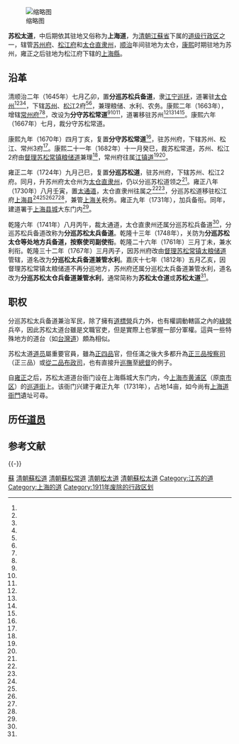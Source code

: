 [[File:Shanghai_Daotai_Yamen_Yizhi.jpg|缩略图]]

'''苏松太道'''，中后期依其驻地又俗称为'''上海道'''，为[[清朝|清朝]][[江蘇省|江蘇省]]下属的[[道_(行政区划)|道级行政区]]之一，辖管[[苏州府|苏州府]]、[[松江府|松江府]]和[[太仓直隶州|太仓直隶州]]，[[顺治|顺治]]年间驻地为太仓，[[康熙|康熙]]时期驻地为苏州，雍正之后驻地为松江府下辖的[[上海縣|上海縣]]。

==沿革==
清顺治二年（1645年）七月乙卯，置'''分巡苏松兵备道'''，隶[[江宁巡抚|江宁巡抚]]{{r|中国行政区划通史清代卷|page=260}}，道署驻[[太仓州|太仓州]]{{r|中国行政区划通史清代卷|page=260}}<ref name="上海通志"/><ref name="上海旧政权建置志华亭建县至上海建市前"/><ref name="上海旧政权建置志清代"/><ref name="上海地名志"/>，下辖[[苏州府|苏州]]、[[松江府|松江]]2府{{r|中国行政区划通史清代卷|page=260}}<ref name="上海通志"/><ref name="上海地名志"/>，兼理粮储、水利、农务{{r|中国行政区划通史清代卷|page=260}}。康熙二年（1663年），增辖[[常州府|常州府]]<ref name="上海旧政权建置志华亭建县至上海建市前"/><ref name="上海旧政权建置志清代"/>，改设为'''分守苏松常道'''{{r|中国行政区划通史清代卷|page=260}}<ref name="上海旧政权建置志华亭建县至上海建市前"/><ref name="上海旧政权建置志清代"/><ref name="上海旧政权建置志人物表清代1"/>，道署移驻苏州<ref name="上海通志"/><ref name="上海旧政权建置志华亭建县至上海建市前"/><ref name="上海旧政权建置志清代"/><ref name="上海地名志"/>。康熙六年（1667年）七月，裁分守苏松常道{{r|中国行政区划通史清代卷|page=260}}。

康熙九年（1670年）四月丁亥{{r|中国行政区划通史清代卷|page=260}}，复置'''分守苏松常道'''<ref name="上海通志"/>，驻苏州府{{r|中国行政区划通史清代卷|page=260}}，下辖苏州、松江、常州3府{{r|中国行政区划通史清代卷|page=260}}<ref name="上海地名志"/>。康熙二十一年（1682年）十一月癸巳，裁苏松常道{{r|中国行政区划通史清代卷|page=260}}，苏州、松江2府由[[督理苏松常镇粮储道|督理苏松常镇粮储道]]兼理{{r|中国行政区划通史清代卷|page=258、260}}<ref name="江苏省志政府志"/>，常州府往属[[常鎮通海道|江镇道]]{{r|中国行政区划通史清代卷|page=259、260}}<ref name="上海通志"/><ref name="上海地名志"/>。

雍正二年（1724年）九月己巳，复置'''分巡苏松道'''{{r|中国行政区划通史清代卷|page=260}}，驻苏州府，下辖苏州、松江2府{{r|中国行政区划通史清代卷|page=260}}。同月，升苏州府太仓州为[[太仓直隶州|太仓直隶州]]{{r|中国行政区划通史清代卷|page=270}}，仍以分巡苏松道领之<ref name="上海通志"/>。雍正八年（1730年）八月壬寅{{r|中国行政区划通史清代卷|page=260、263}}，置[[太通道|太通道]]{{r|中国行政区划通史清代卷|page=263}}，太仓直隶州往属之<ref name="上海地名志"/><ref name="江苏省志政府志"/>，分巡苏松道移驻松江府[[上海县|上海县]]{{r|中国行政区划通史清代卷|page=260、263}}<ref name="上海通志"/><ref name="上海旧政权建置志华亭建县至上海建市前"/><ref name="上海旧政权建置志清代"/><ref name="上海地名志"/><ref name="上海旧政权建置志人物表清代1"/>，兼管[[江海关|上海关]]税务{{r|中国行政区划通史清代卷|page=260}}。雍正九年（1731年），加兵备衔{{r|中国行政区划通史清代卷|page=260}}。同年，建道署于[[上海老城厢|上海县城]]大东门内<ref name="上海地名志"/>。

乾隆六年（1741年）八月丙午{{r|中国行政区划通史清代卷|page=260、263}}，裁太通道{{r|中国行政区划通史清代卷|page=263}}，太仓直隶州还属分巡苏松兵备道{{r|中国行政区划通史清代卷|page=260、263}}<ref name="江苏省志政府志"/>，分巡苏松兵备道改称为'''分巡苏松太兵备道'''{{r|中国行政区划通史清代卷|page=260}}。乾隆十三年（1748年），关防为'''分巡苏松太仓等处地方兵备道，按察使司副使衔'''{{r|中国行政区划通史清代卷|page=260}}。乾隆二十六年（1761年）三月丁未，兼水利衔{{r|中国行政区划通史清代卷|page=260}}。乾隆三十二年（1767年）三月丙子，因苏州府改由[[督理苏松常镇太粮储道|督理苏松常镇太粮储道]]管辖{{r|中国行政区划通史清代卷|page=258、260}}，道名改为'''分巡松太兵备道兼管水利'''{{r|中国行政区划通史清代卷|page=260}}。嘉庆十七年（1812年）五月乙亥{{r|中国行政区划通史清代卷|page=258、260}}，因督理苏松常镇太粮储道不再分巡地方{{r|中国行政区划通史清代卷|page=258}}，苏州府还属分巡松太兵备道兼管水利{{r|中国行政区划通史清代卷|page=258、260}}，道名改为'''分巡苏松太仓兵备道兼管水利'''{{r|中国行政区划通史清代卷|page=260}}，通常简称为'''苏松太仓道'''或'''苏松太道'''<ref name="上海地名志"/>。

==职权==
分巡苏松太兵备道兼治军民，除了擁有[[道標營|道標營]]兵力外，也有權調動轄區之內的[[綠營|綠營]]兵卒，因此苏松太道台雖是文職官吏，但是實際上也掌握一部分軍權。這與一些特殊地方的道台（如[[台灣道|台灣道]]）頗為相似。

苏松太道[[道员|道员]]屬重要官員，雖為[[正四品|正四品]]官，但任滿之後大多都升為[[正三品|正三品]][[按察司|按察司]]（正三品）或[[從二品|從二品]][[布政司|布政司]]，也有直接升[[巡撫|巡撫]]至[[總督|總督]]的例子。

自[[雍正|雍正]]之后，苏松太道道台衙门设在上海縣城大东门内，今[[上海市|上海市]][[黄浦区|黄浦区]]（原[[南市区_(上海市)|南市区]]）的[[巡道街|巡道街]]上。该衙门兴建于雍正九年（1731年），占地14亩，如今尚有[[上海道衙門|上海道衙門]]遺址可尋。

== 历任[[道员|道员]] ==
{{Main list|苏松太道道员列表}}

== 参考文献 ==
{{Reflist
|refs =
<ref name="中国行政区划通史清代卷">{{cite book |author1 = 傅林祥 |author2 = 林涓 |author3 = 任玉雪 |author4 = 王卫东 |title = 《中国行政区划通史·清代卷》 |location = 上海 |publisher = 复旦大学出版社 |date = 2013年10月 |language = zh-CN }} </ref>

<ref name="上海通志">{{cite news |language = zh-cn |url = http://www.shtong.gov.cn/newsite/node2/node2247/node4562/node79051/node79055/userobject1ai101955.html |title = 《上海通志》>>第一卷 建置沿革>>第一章 建置>>第三节 元明清时期 |publisher = 上海人民出版社 上海社会科学院出版社 |author = 《上海通志》编纂委员会 |date = 2005年4月 |access-date = 2019-04-20 |archive-date = 2016-04-25 |archive-url = https://web.archive.org/web/20160425023048/http://www.shtong.gov.cn/Newsite/node2/node2247/node4562/node79051/node79055/userobject1ai101955.html |dead-url = no }}</ref>

<ref name="上海旧政权建置志华亭建县至上海建市前">{{cite news |language = zh-cn |url = http://www.shtong.gov.cn/newsite/node2/node2245/node4530/node22765/node22771/userobject1ai53043.html |title = 《上海旧政权建置志》>>第一章 建置与境域>>第二节 华亭建县至上海建市前 |publisher = 上海社会科学院出版社 |author = 《上海旧政权建置志》编纂委员会 |date = 2001年8月 |access-date = 2019-04-20 |archive-date = 2016-03-27 |archive-url = https://web.archive.org/web/20160327084140/http://www.shtong.gov.cn/Newsite/node2/node2245/node4530/node22765/node22771/userobject1ai53043.html |dead-url = no }}</ref>

<ref name="上海旧政权建置志清代">{{cite news |language = zh-CN |url = http://www.shtong.gov.cn/newsite/node2/node2245/node4530/node22742/node60833/userobject1ai53049.html |title = 《上海旧政权建置志》>>第二章 行政机构>>第三节 清代 |publisher = 上海社会科学院出版社 |author = 《上海旧政权建置志》编纂委员会 |date = 2001年8月 |access-date = 2019-04-20 |archive-date = 2016-03-27 |archive-url = https://web.archive.org/web/20160327084212/http://www.shtong.gov.cn/Newsite/node2/node2245/node4530/node22742/node60833/userobject1ai53049.html |dead-url = no }}</ref>

<ref name="上海地名志">{{cite news |language = zh-CN |url = http://www.shtong.gov.cn/newsite/node2/node2245/node70862/node70868/node70907/node70910/userobject1ai73644.html |title = 《上海地名志》>>第二篇 政区地名>>第一章 市、区、县>>第一节 市 |publisher = 上海社会科学院出版社 |author = 《上海地名志》编纂委员会 |date = 1998年12月 |access-date = 2019-04-20 |archive-date = 2015-09-24 |archive-url = https://web.archive.org/web/20150924124827/http://www.shtong.gov.cn/newsite/node2/node2245/node70862/node70868/node70907/node70910/userobject1ai73644.html |dead-url = no }}</ref>

<ref name="上海旧政权建置志人物表清代1">{{cite news |language = zh-CN |url = http://www.shtong.gov.cn/newsite/node2/node2245/node4530/node22809/node60837/userobject1ai53067.html |title = 《上海旧政权建置志》>>第六章 人物>>第二节 人物表（清代1） |publisher = 上海社会科学院出版社 |author = 《上海旧政权建置志》编纂委员会 |date = 2001年8月 |access-date = 2019-04-20 |archive-date = 2014-06-07 |archive-url = https://web.archive.org/web/20140607072920/http://www.shtong.gov.cn/newsite/node2/node2245/node4530/node22809/node60837/userobject1ai53067.html |dead-url = no }}</ref>

<ref name="江苏省志政府志">{{cite news |language = zh-CN |url = http://www.jssdfz.com/book/zfz/ZFZ/D1/D1J2.HTM |title = 《江苏省志·政府志》·第一章 清代江苏省官署·二、道 |publisher = 江苏人民出版社 |author = 江苏省地方志编纂委员会 |date = 2005年1月 |access-date = 2018-01-09 |archive-date = 2015-08-14 |archive-url = https://web.archive.org/web/20150814094520/http://www.jssdfz.com/book/zfz/ZFZ/D1/D1J2.HTM |dead-url = no }}</ref>
}}

{{-}}
{{Serial|先前機關|[[大明|大明]][[南直隶|南直隶]][[松江府|松江府]]|[[上海|上海]][[最高行政机关|最高行政机关]]<br />[[顺治二年|顺治二年]]（1645年）－[[宣统三年|宣统三年]]（1911年）|後繼機關|[[中华民国|中华民国]][[沪军都督府|沪军都督府]]}}
{{清朝分守道|nocat}}
{{1949年以前上海已撤销县级以上行政区}}

{{DEFAULTSORT:S}}
[[Category:清朝的道|蘇]]
[[Category:清朝蘇松道|]]
[[Category:清朝蘇松常道|]]
[[Category:清朝松太道|]]
[[Category:清朝蘇松太道|]]
[[Category:江苏的道|Category:江苏的道]]
[[Category:上海的道|Category:上海的道]]
[[Category:1911年废除的行政区划|Category:1911年废除的行政区划]]